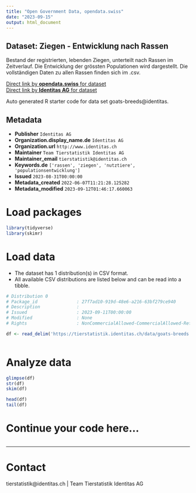 ```yaml
---
title: "Open Government Data, opendata.swiss"
date: "2023-09-15"
output: html_document
---
```


## Dataset: Ziegen - Entwicklung nach Rassen

Bestand der registrierten, lebenden Ziegen, unterteilt nach Rassen im Zeitverlauf. Die Entwicklung der grössten Populationen wird dargestellt. Die vollständigen Daten zu allen Rassen finden sich im .csv.

[Direct link by **opendata.swiss** for dataset](https://opendata.swiss/de/dataset/ziegen-entwicklung-nach-rassen)<br>
[Direct link by **Identitas AG** for dataset](https://tierstatistik.identitas.ch/)

Auto generated R starter code for data set goats-breeds@identitas.

## Metadata

- **Publisher** `Identitas AG`
- **Organization.display_name.de** `Identitas AG`
- **Organization.url** `http://www.identitas.ch`
- **Maintainer** `Team Tierstatistik Identitas AG`
- **Maintainer_email** `tierstatistik@identitas.ch`
- **Keywords.de** `['rassen', 'ziegen', 'nutztiere', 'populationsentwicklung']`
- **Issued** `2023-08-31T00:00:00`
- **Metadata_created** `2022-06-07T11:21:28.125282`
- **Metadata_modified** `2023-09-12T01:46:17.660063`


# Load packages

```r

library(tidyverse)
library(skimr)

```

# Load data

-   The dataset has 1 distribution(s) in CSV format.
-   All available CSV distributions are listed below and can be read into a tibble.

```r

# Distribution 0
# Package_id               : 27f7ad10-919d-48e6-a216-63bf279ce940
# Description              : 
# Issued                   : 2023-09-11T00:00:00
# Modified                 : None
# Rights                   : NonCommercialAllowed-CommercialAllowed-ReferenceRequired

df <- read_delim('https://tierstatistik.identitas.ch/data/goats-breeds.csv')



```

# Analyze data

```r

glimpse(df)
str(df)
skim(df)

head(df)
tail(df)

```

# Continue your code here...

```r

```

------------------------------------------------------------------------

# Contact

tierstatistik@identitas.ch | Team Tierstatistik Identitas AG
